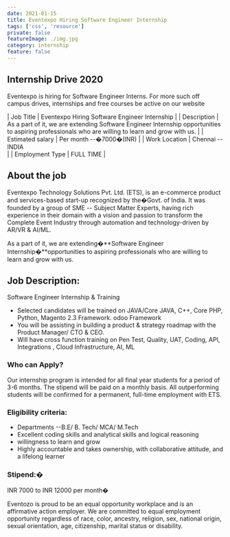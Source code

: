 ```yaml
---
date: 2021-01-15
title: Eventexpo Hiring Software Engineer Internship
tags: ['css', 'resource']
private: false
featureImage: ./img.jpg
category: internship
feature: false
---
```

**Internship Drive 2020**
-------------------------

Eventexpo is hiring for Software Engineer Interns. For more such off campus drives, internships and free courses be active on our website

| Job Title | Eventexpo Hiring Software Engineer Internship |
| Description | As a part of it, we are extending Software Engineer Internship opportunities to aspiring professionals who are willing to learn and grow with us. |
| Estimated salary | Per month --�7000�(INR) |
| Work Location | Chennai -- INDIA\
 |
| Employment Type | FULL TIME |

**About the job**
-----------------

Eventexpo Technology Solutions Pvt. Ltd. (ETS), is an e-commerce product and services-based start-up recognized by the�Govt. of India. It was founded by a group of SME -- Subject Matter Experts, having rich experience in their domain with a vision and passion to transform the Complete Event Industry through automation and technology-driven by AR/VR & AI/ML.

As a part of it, we are extending�**Software Engineer Internship�**opportunities to aspiring professionals who are willing to learn and grow with us.

**Job Description:**
--------------------

Software Engineer Internship & Training

-   Selected candidates will be trained on JAVA/Core JAVA, C++, Core PHP, Python, Magento 2.3 Framework. odoo Framework
-   You will be assisting in building a product & strategy roadmap with the Product Manager/ CTO & CEO.
-   Will have cross function training on Pen Test, Quality, UAT, Coding, API, Integrations , Cloud Infrastructure, AI, ML

### **Who can Apply?**

Our internship program is intended for all final year students for a period of 3-6 months. The stipend will be paid on a monthly basis. All outperforming students will be confirmed for a permanent, full-time employment with ETS.

### **Eligibility criteria:**

-   Departments --B.E/ B. Tech/ MCA/ M.Tech
-   Excellent coding skills and analytical skills and logical reasoning
-   willingness to learn and grow
-   Highly accountable and takes ownership, with collaborative attitude, and a lifelong learner

### **Stipend:�**

INR 7000 to INR 12000 per month�

Eventozo is proud to be an equal opportunity workplace and is an affirmative action employer. We are committed to equal employment opportunity regardless of race, color, ancestry, religion, sex, national origin, sexual orientation, age, citizenship, marital status or disability.